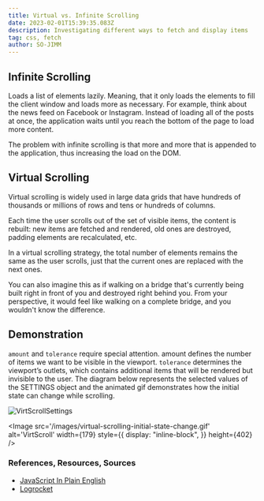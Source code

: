 ```yaml
---
title: Virtual vs. Infinite Scrolling
date: 2023-02-01T15:39:35.083Z
description: Investigating different ways to fetch and display items
tag: css, fetch
author: SO-JIMM
---
```



## Infinite Scrolling

Loads a list of elements lazily. Meaning, that it only loads the elements to fill the client window and loads more as necessary. For example, think about the news feed on Facebook or Instagram. Instead of loading all of the posts at once, the application waits until you reach the bottom of the page to load more content.

The problem with infinite scrolling is that more and more that is appended to the application, thus increasing the load on the DOM.

## Virtual Scrolling

Virtual scrolling is widely used in large data grids that have hundreds of thousands or millions of rows and tens or hundreds of columns.

Each time the user scrolls out of the set of visible items, the content is rebuilt: new items are fetched and rendered, old ones are destroyed, padding elements are recalculated, etc.

In a virtual scrolling strategy, the total number of elements remains the same as the user scrolls, just that the current ones are replaced with the next ones.

You can also imagine this as if walking on a bridge that's currently being built right in front of you and destroyed right behind you. From your perspective, it would feel like walking on a complete bridge, and you wouldn't know the difference.

## Demonstration

`amount` and `tolerance` require special attention. amount defines the number of items we want to be visible in the viewport. `tolerance` determines the viewport’s outlets, which contains additional items that will be rendered but invisible to the user. The diagram below represents the selected values of the SETTINGS object and the animated gif demonstrates how the initial state can change while scrolling.

<div style={{display: "flex", justifyContent: "center", alignItems: "center"}}>
    <Image
  src='/images/virtual-scrolling-settings-object-value.png'
  alt='VirtScrollSettings'
  width={267}
  height={403}
  style={{
    display: "inline-block",
  }}
/>

<Image
  src='/images/virtual-scrolling-initial-state-change.gif'
  alt='VirtScroll'
  width={179}
  style={{
    display: "inline-block",
  }}
  height={402}
/>
</div>

### References, Resources, Sources

- [JavaScript In Plain English](https://javascript.plainenglish.io/infinite-scrolling-vs-virtual-scrolling-in-angular-57f6e60f1285)
- [Logrocket](https://blog.logrocket.com/virtual-scrolling-core-principles-and-basic-implementation-in-react/)
